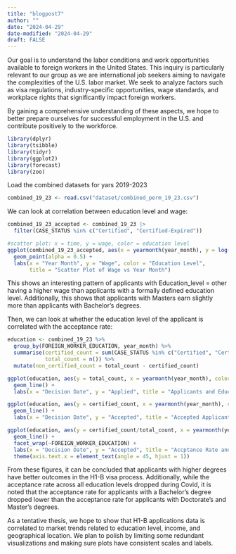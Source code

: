 ```yaml
---
title: "blogpost7"
author: ""
date: "2024-04-29"
date-modified: "2024-04-29"
draft: FALSE
---
```


Our goal is to understand the labor conditions and work opportunities available to foreign workers in the United States. This inquiry is particularly relevant to our group as we are international job seekers aiming to navigate the complexities of the U.S. labor market. We seek to analyze factors such as visa regulations, industry-specific opportunities, wage standards, and workplace rights that significantly impact foreign workers.

By gaining a comprehensive understanding of these aspects, we hope to better prepare ourselves for successful employment in the U.S. and contribute positively to the workforce.



```r
library(dplyr)
library(tsibble)
library(tidyr)
library(ggplot2)
library(forecast)
library(zoo)
```

Load the combined datasets for yars 2019-2023
```r
combined_19_23 <- read.csv("dataset/combined_perm_19_23.csv")
```

We can look at correlation between education level and wage:
```r
combined_19_23_accepted <- combined_19_23 |>
  filter(CASE_STATUS %in% c("Certified", "Certified-Expired"))

#scatter plot: x = time, y = wage, color = education level
ggplot(combined_19_23_accepted, aes(x = yearmonth(year_month), y = log(WAGE_OFFER_FROM), color = FOREIGN_WORKER_EDUCATION)) +
  geom_point(alpha = 0.5) +
  labs(x = "Year Month", y = "Wage", color = "Education Level",
       title = "Scatter Plot of Wage vs Year Month")

```

This shows an interesting pattern of applicants with Education_level = other having a higher wage than applicants with a formally defined education level. Additionally, this shows that applicants with Masters earn slightly more than applicants with Bachelor's degrees.

Then, we can look at whether the education level of the applicant is correlated with the acceptance rate:

```r
education <- combined_19_23 %>%
  group_by(FOREIGN_WORKER_EDUCATION, year_month) %>%
  summarise(certified_count = sum(CASE_STATUS %in% c("Certified", "Certified-Expired")),
            total_count = n()) %>%
  mutate(non_certified_count = total_count - certified_count)
```

```r
ggplot(education, aes(y = total_count, x = yearmonth(year_month), color = FOREIGN_WORKER_EDUCATION)) +
  geom_line() +
  labs(x = "Decision Date", y = "Applied", title = "Applicants and Education Levels")
```


```r
ggplot(education, aes(y = certified_count, x = yearmonth(year_month), color = FOREIGN_WORKER_EDUCATION)) +
  geom_line() +
  labs(x = "Decision Date", y = "Accepted", title = "Accepted Applicants and Education Levels")
```

```r
ggplot(education, aes(y = certified_count/total_count, x = yearmonth(year_month))) +
  geom_line() +
  facet_wrap(~FOREIGN_WORKER_EDUCATION) +
  labs(x = "Decision Date", y = "Accepted", title = "Accptance Rate and Education Levels")+
  theme(axis.text.x = element_text(angle = 45, hjust = 1))
```

From these figures, it can be concluded that applicants with higher degrees have better outcomes in the H1-B visa process. Additionally, while the acceptance rate across all education levels dropped during Covid, it is noted that the acceptance rate for applicants with a Bachelor's degree dropped lower than the acceptance rate for applicants with Doctorate's and Master's degrees.

As a tentative thesis, we hope to show that H1-B applications data is correlated to market trends related to education level, income, and geographical location.
We plan to polish by limiting some redundant visualizations and making sure plots have consistent scales and labels.
